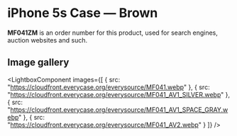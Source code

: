 
# iPhone 5s Case — Brown

<Callout type='info' emoji='👉🏻'>**MF041ZM** is an order number for this product, used for search engines, auction websites and such.</Callout>

## Image gallery

<LightboxComponent
    images={[
      {
        src: "https://cloudfront.everycase.org/everysource/MF041.webp"
      },
      {
        src: "https://cloudfront.everycase.org/everysource/MF041_AV1_SILVER.webp"
      },
      {
        src: "https://cloudfront.everycase.org/everysource/MF041_AV1_SPACE_GRAY.webp"
      },
      {
        src: "https://cloudfront.everycase.org/everysource/MF041_AV2.webp"
      }
    ]}
  />
